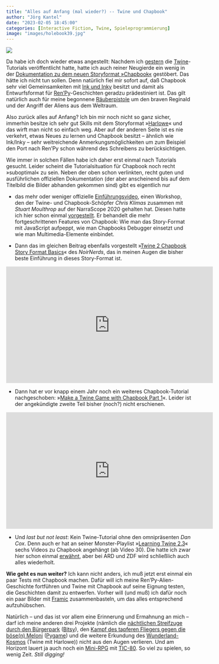 ```yaml
---
title: "Alles auf Anfang (mal wieder?) -- Twine und Chapbook"
author: "Jörg Kantel"
date: "2023-02-05 18:45:00"
categories: [Interactive Fiction, Twine, Spieleprogrammierung]
image: "images/holebook39.jpg"
---
```


[![](images/holebook39-b.jpg)](https://fr.vikidia.org/wiki/Fichier:Holebook00newe_0039.jpg)

Da habe ich doch wieder etwas angestellt: Nachdem ich [gestern](https://kantel.github.io/posts/2023020401_piratengeschichte/) die [Twine](http://cognitiones.kantel-chaos-team.de/multimedia/spieleprogrammierung/twine.html)-Tutorials veröffentlicht hatte, hatte ich auch reiner Neugierde ein wenig in der [Dokumentation zu dem neuen Storyformat »Chapbook«](https://klembot.github.io/chapbook/guide/) gestöbert. Das hätte ich nicht tun sollen. Denn natürlich fiel mir sofort auf, daß Chapbook sehr viel Gemeinsamkeiten mit [Ink und Inky](http://cognitiones.kantel-chaos-team.de/multimedia/spieleprogrammierung/inkle.html) besitzt und damit als Entwurfsformat für [Ren'Py](http://cognitiones.kantel-chaos-team.de/multimedia/spieleprogrammierung/renpy.html)-Geschichten geradzu prädestiniert ist. Das gilt natürlich auch für meine begonnene [Räuberpistole](https://kantel.github.io/posts/20221222201_renpy_app/) um den braven Reginald und der Angriff der Aliens aus dem Weltraum.

Also zurück alles auf Anfang? Ich bin mir noch nicht so ganz sicher, immerhin besitze ich sehr gut Skills mit dem Storyformat »[Harlowe](https://twine2.neocities.org/)« und das wirft man nicht so einfach weg. Aber auf der anderen Seite ist es nie verkehrt, etwas Neues zu lernen und Chapbook besitzt -- ähnlich wie Ink/Inky -- sehr weitreichende Anmerkungsmöglichkeiten um zum Beispiel den Port nach Ren'Py schon während des Schreibens zu berücksichtigen.

Wie immer in solchen Fällen habe ich daher erst einmal nach Tutorials gesucht. Leider scheint die Tutorialsituation für Chapbook noch recht »suboptimal« zu sein. Neben der oben schon verlinkten, recht guten und ausführlichen offiziellen Dokumentation (der aber anscheinend bis auf dem Titelbild die Bilder abhanden gekommen sind) gibt es eigentlich nur

- das mehr oder weniger offizielle [Einführungsvideo](https://www.youtube.com/watch?v=DjybCLkgbxc), einen Workshop, den der Twine- und Chapbook-Schöpfer *Chris Klimas* zusammen mit *Stuart Moulthrop* auf der NarraScope 2020 gehalten hat. Diesen hatte ich hier schon einmal [vorgestellt](http://blog.schockwellenreiter.de/2021/11/2021112101.html). Er behandelt die mehr fortgeschrittenen Features von Chapbook: Wie man das Story-Format mit JavaScript aufpeppt, wie man Chapbooks Debugger einsetzt und wie man Multimedia-Elemente einbindet.

- Dann das im gleichen Beitrag ebenfalls vorgestellt »[Twine 2 Chapbook Story Format Basics](https://www.youtube.com/watch?v=CYfWnkhFj0s)« des *NoirNerds*, das in meinen Augen die bisher beste Einführung in dieses Story-Format ist.

<iframe width="560" height="315" src="https://www.youtube.com/embed/dFK9CH7Lwug" title="YouTube video player" frameborder="0" allow="accelerometer; autoplay; clipboard-write; encrypted-media; gyroscope; picture-in-picture; web-share" allowfullscreen></iframe>

- Dann hat er vor knapp einem Jahr noch ein weiteres Chapbook-Tutorial nachgeschoben: »[Make a Twine Game with Chapbook Part 1](https://www.youtube.com/watch?v=dFK9CH7Lwug)«. Leider ist der angekündigte zweite Teil bisher (noch?) nicht erschienen.

<iframe width="560" height="315" src="https://www.youtube.com/embed/ToIALPHeRYo" title="YouTube video player" frameborder="0" allow="accelerometer; autoplay; clipboard-write; encrypted-media; gyroscope; picture-in-picture; web-share" allowfullscreen></iframe>

- Und *last but not least*: Kein Twine-Tutorial ohne den omnipräsenten *Dan Cox*. Denn auch er hat an seiner Monster-Playlist »[Learning Twine 2.3](https://www.youtube.com/playlist?list=PLlXuD3kyVEr5jWoG0oDygKWOgFC3qrKN-)« sechs Videos zu Chapbook angehängt (ab Video 30). Die hatte ich zwar hier schon einmal [erwähnt](http://blog.schockwellenreiter.de/2020/02/2020021001.html), aber bei ARD und ZDF wird schließlich auch alles wiederholt.

**Wie geht es nun weiter?** Ich kann nicht anders, ich muß jetzt erst einmal ein paar Tests mit Chapbook machen. Dafür will ich meine Ren'Py-Alien-Geschichte fortführen und Twine mit Chapbook auf seine Eignung testen, die Geschichten damit zu entwerfen. Vorher will (und muß) ich dafür noch ein paar Bilder mit [Framic](https://framiq.com/) zusammenbasteln, um das alles entsprechend aufzuhübschen.

Natürlich -- und das ist vor allem eine Erinnerung und Ermahnung an mich -- darf ich meine anderen drei Projekte (nämlich die [nächtlichen Streifzuge durch den Bürgerpark](http://blog.schockwellenreiter.de/2022/06/2022060901.html) ([Bitsy](http://cognitiones.kantel-chaos-team.de/multimedia/spieleprogrammierung/bitsy.html)), den [Kampf des tapferen Fliegers gegen die böse(n) Meloni](https://kantel.github.io/posts/2023011001_pizzaplane_trailer/) ([Pygame](http://cognitiones.kantel-chaos-team.de/multimedia/spieleprogrammierung/pygame.html)) und die weitere Erkundung des [Wunderland-Kosmos](http://blog.schockwellenreiter.de/2022/09/2022090601.html) (Twine mit Harlowe)) nicht aus den Augen verlieren. Und am Horizont lauert ja auch noch ein [Mini-RPG](https://kantel.github.io/posts/2023013001_8bit_panda_tic80/) mit [TIC-80](http://cognitiones.kantel-chaos-team.de/multimedia/spieleprogrammierung/tic80.html). So viel zu spielen, so wenig Zeit. *Still digging!*